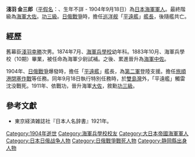 {{Multiple issues|
{{No footnotes|time=2022-01-26T08:56:10+00:00}}
{{Refimprove|time=2022-01-26T08:56:10+00:00}}
}}
'''淺羽 金三郎'''（[[平假名|平假名]]：{{lang|ja|あさば きんざぶろう}}、生年不詳 - 1904年9月18日）為[[大日本帝國海軍|日本海軍]][[軍人|軍人]]。最終階級為[[上校|海軍大佐]]。[[金鵄勳章|功三級]]。[[日俄戰爭|日俄戰爭]]時，擔任[[巡洋舰|巡洋舰]]「[[平遠艦|平遠艦]]」[[艦長|艦長]]，後隨艦共亡。

==經歷==
舊幕臣[[淺羽幸勝|淺羽幸勝]]次男。1874年7月、[[海軍兵學校|海軍兵學校]]幼年科。1883年10月、海軍兵學校（10期）畢業，被任命為海軍少尉試補。之後、累進晉升為[[海軍|海軍]][[中校|中佐]]。

1904年、[[日俄戰爭|日俄戰爭]]爆發時，擔任「[[平遠艦|平遠艦]]」艦長，為[[第2軍_(日本軍)|第二軍]]登陸支援。擔任[[旅顺口海战|旅順港閉塞作戰]]等任務。同年9月18日執行特別任務時，於[[雙島灣|雙島灣]]外，「平遠艦」觸雷沈没戰死。1911年、依戰功，晉升海軍[[上校|大佐]]，敘勳[[金鵄勳章|功三級]]。

==參考文獻==
*東京経済雑誌社『日本人名辞書』1921年。

{{DEFAULTSORT:Asaba Kinzaburō}}

[[Category:1904年逝世|Category:1904年逝世]]
[[Category:海軍兵學校校友|Category:海軍兵學校校友]]
[[Category:大日本帝國海軍軍人|Category:大日本帝國海軍軍人]]
[[Category:日本日俄战争人物|Category:日本日俄战争人物]]
[[Category:日俄戰爭戰死人物|Category:日俄戰爭戰死人物]]
[[Category:静岡縣出身人物|Category:静岡縣出身人物]]